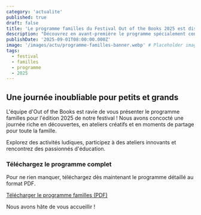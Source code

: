 ```yaml
---
category: 'actualite'
published: true
draft: false
title: 'Le programme familles du Festival Out of the Books 2025 est disponible !'
description: "Découvrez en avant-première le programme spécialement conçu pour les familles pour l'édition 2025 du Festival Out of the Books. Téléchargez le PDF et préparez votre visite."
publishDate: '2025-09-01T08:00:00.000Z'
image: '/images/actu/programme-familles-banner.webp' # Placeholder image
tags:
  - festival
  - familles
  - programme
  - 2025
---
```


## Une journée inoubliable pour petits et grands

L'équipe d'Out of the Books est ravie de vous présenter le programme familles pour l'édition 2025 de notre festival ! Nous avons concocté une journée riche en découvertes, en ateliers créatifs et en moments de partage pour toute la famille.

Explorez des activités ludiques, participez à des ateliers innovants et rencontrez des passionnés d'éducation. 

### Téléchargez le programme complet

Pour ne rien manquer, téléchargez dès maintenant le programme détaillé au format PDF.

[Télécharger le programme familles (PDF)](/pdf/programme-familles-2025.pdf)

Nous avons hâte de vous accueillir !